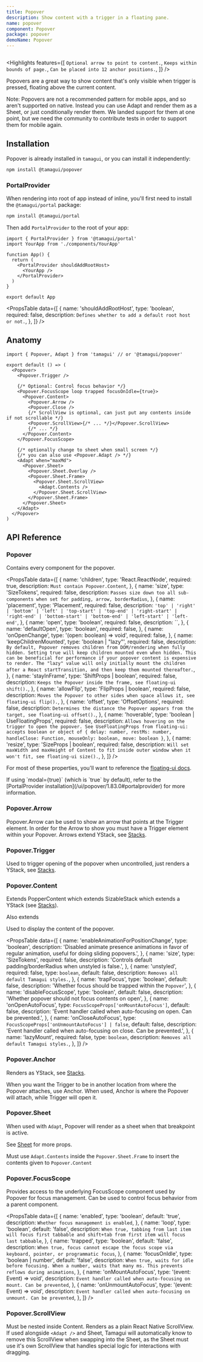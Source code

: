 ```yaml
---
title: Popover
description: Show content with a trigger in a floating pane.
name: popover
component: Popover
package: popover
demoName: Popover
---
```


<HeroContainer showAnimationDriverControl>
  <PopoverDemo />
</HeroContainer>

```tsx hero template=Popover

```

<Highlights
  features={[
    `Optional arrow to point to content.`,
    `Keeps within bounds of page.`,
    `Can be placed into 12 anchor positions.`,
  ]}
/>

Popovers are a great way to show content that's only visible when trigger is
pressed, floating above the current content.

<Notice>
  Note: Popovers are not a recommended pattern for mobile apps, and so aren't
  supported on native. Instead you can use Adapt and render them as a Sheet, or
  just conditionally render them. We landed support for them at one point, but
  we need the community to contribute tests in order to support them for mobile
  again.
</Notice>

## Installation

Popover is already installed in `tamagui`, or you can install it independently:

```bash
npm install @tamagui/popover
```

### PortalProvider

When rendering into root of app instead of inline, you'll first need to install
the `@tamagui/portal` package:

```bash
npm install @tamagui/portal
```

Then add `PortalProvider` to the root of your app:

```tsx fileName="App.tsx"
import { PortalProvider } from '@tamagui/portal'
import YourApp from './components/YourApp'

function App() {
  return (
    <PortalProvider shouldAddRootHost>
      <YourApp />
    </PortalProvider>
  )
}

export default App
```

<PropsTable
  data={[
    {
      name: 'shouldAddRootHost',
      type: 'boolean',
      required: false,
      description: `Defines whether to add a default root host or not.`,
    },
  ]}
/>

## Anatomy

```tsx
import { Popover, Adapt } from 'tamagui' // or '@tamagui/popover'

export default () => (
  <Popover>
    <Popover.Trigger />

    {/* Optional: Control focus behavior */}
    <Popover.FocusScope loop trapped focusOnIdle={true}>
      <Popover.Content>
        <Popover.Arrow />
        <Popover.Close />
        {/* ScrollView is optional, can just put any contents inside if not scrollable */}
        <Popover.ScrollView>{/* ... */}</Popover.ScrollView>
        {/* ... */}
      </Popover.Content>
    </Popover.FocusScope>

    {/* optionally change to sheet when small screen */}
    {/* you can also use <Popover.Adapt /> */}
    <Adapt when="maxMd">
      <Popover.Sheet>
        <Popover.Sheet.Overlay />
        <Popover.Sheet.Frame>
          <Popover.Sheet.ScrollView>
            <Adapt.Contents />
          </Popover.Sheet.ScrollView>
        </Popover.Sheet.Frame>
      </Popover.Sheet>
    </Adapt>
  </Popover>
)
```

## API Reference

### Popover

Contains every component for the popover.

<PropsTable
  data={[
    {
      name: 'children',
      type: 'React.ReactNode',
      required: true,
      description: `Must contain Popover.Content`,
    },
    {
      name: 'size',
      type: 'SizeTokens',
      required: false,
      description: `Passes size down too all sub-components when set for padding, arrow, borderRadius`,
    },
    {
      name: 'placement',
      type: 'Placement',
      required: false,
      description: `'top' | 'right' | 'bottom' | 'left' | 'top-start' | 'top-end' | 'right-start' | 'right-end' | 'bottom-start' | 'bottom-end' | 'left-start' | 'left-end'`,
    },
    {
      name: 'open',
      type: 'boolean',
      required: false,
      description: ``,
    },
    {
      name: 'defaultOpen',
      type: 'boolean',
      required: false,
    },
    {
      name: 'onOpenChange',
      type: '(open: boolean) => void',
      required: false,
    },
    {
      name: 'keepChildrenMounted',
      type: 'boolean | "lazy"',
      required: false,
      description: `By default, Popover removes children from DOM/rendering when fully hidden. Setting true will keep children mounted even when hidden. This can be beneficial for performance if your popover content is expensive to render. The "lazy" value will only initially mount the children after a React startTransition, and then keep them mounted thereafter.`,
    },
    {
      name: 'stayInFrame',
      type: 'ShiftProps | boolean',
      required: false,
      description: `Keeps the Popover inside the frame, see floating-ui shift().`,
    },
    {
      name: 'allowFlip',
      type: 'FlipProps | boolean',
      required: false,
      description: `Moves the Popover to other sides when space allows it, see floating-ui flip().`,
    },
    {
      name: 'offset',
      type: 'OffsetOptions',
      required: false,
      description: `Determines the distance the Popover appears from the target, see floating-ui offset().`,
    },
    {
      name: 'hoverable',
      type: 'boolean | UseFloatingProps',
      required: false,
      description: `Allows hovering on the trigger to open the popover. See UseFloatingProps from floating-ui: accepts boolean or object of { delay: number, restMs: number, handleClose: Function, mouseOnly: boolean, move: boolean }`,
    },
    {
      name: 'resize',
      type: 'SizeProps | boolean',
      required: false,
      description: `Will set maxWidth and maxHeight of Content to fit inside outer window when it won't fit, see floating-ui size().`,
    },
  ]}
/>

For most of these properties, you'll want to reference the
[floating-ui docs](https://floating-ui.com/docs/getting-started).

<Notice>
  If using `modal={true}` (which is `true` by default), refer to the
  [PortalProvider installation](/ui/popover/1.83.0#portalprovider) for more
  information.
</Notice>

### Popover.Arrow

Popover.Arrow can be used to show an arrow that points at the Trigger element.
In order for the Arrow to show you must have a Trigger element within your
Popover. Arrows extend YStack, see [Stacks](/docs/components/stacks).

### Popover.Trigger

Used to trigger opening of the popover when uncontrolled, just renders a YStack,
see [Stacks](/docs/components/stacks).

### Popover.Content

Extends PopperContent which extends SizableStack which extends a YStack (see
[Stacks](/docs/components/stacks)).

Also extends

Used to display the content of the popover.

<PropsTable
  data={[
    {
      name: 'enableAnimationForPositionChange',
      type: 'boolean',
      description:
        'Disabled animate presence animations in favor of regular animation, useful for doing sliding popovers.',
    },
    {
      name: 'size',
      type: 'SizeTokens',
      required: false,
      description:
        'Controls default padding/borderRadius when unstyled is false.',
    },
    {
      name: 'unstyled',
      required: false,
      type: `boolean`,
      default: false,
      description: `Removes all default Tamagui styles.`,
    },
    {
      name: 'trapFocus',
      type: 'boolean',
      default: false,
      description: 'Whether focus should be trapped within the `Popover`',
    },
    {
      name: 'disableFocusScope',
      type: 'boolean',
      default: false,
      description: 'Whether popover should not focus contents on open',
    },
    {
      name: 'onOpenAutoFocus',
      type: `FocusScopeProps['onMountAutoFocus']`,
      default: false,
      description:
        'Event handler called when auto-focusing on open. Can be prevented.',
    },
    {
      name: 'onCloseAutoFocus',
      type: `FocusScopeProps['onUnmountAutoFocus'] | false`,
      default: false,
      description:
        'Event handler called when auto-focusing on close. Can be prevented.',
    },
    {
      name: 'lazyMount',
      required: false,
      type: `boolean`,
      description: `Removes all default Tamagui styles.`,
    },
  ]}
/>

### Popover.Anchor

Renders as YStack, see [Stacks](/docs/components/stacks).

When you want the Trigger to be in another location from where the Popover
attaches, use Anchor. When used, Anchor is where the Popover will attach, while
Trigger will open it.

### Popover.Sheet

When used with `Adapt`, Popover will render as a sheet when that breakpoint is
active.

See [Sheet](/docs/components/sheet) for more props.

Must use `Adapt.Contents` inside the `Popover.Sheet.Frame` to insert the
contents given to `Popover.Content`

### Popover.FocusScope

Provides access to the underlying FocusScope component used by Popover for focus
management. Can be used to control focus behavior from a parent component.

<PropsTable
  data={[
    {
      name: 'enabled',
      type: 'boolean',
      default: 'true',
      description: `Whether focus management is enabled`,
    },
    {
      name: 'loop',
      type: 'boolean',
      default: 'false',
      description: `When true, tabbing from last item will focus first tabbable and shift+tab from first item will focus last tabbable`,
    },
    {
      name: 'trapped',
      type: 'boolean',
      default: 'false',
      description: `When true, focus cannot escape the focus scope via keyboard, pointer, or programmatic focus`,
    },
    {
      name: 'focusOnIdle',
      type: 'boolean | number',
      default: 'false',
      description: `When true, waits for idle before focusing. When a number, waits that many ms. This prevents reflows during animations`,
    },
    {
      name: 'onMountAutoFocus',
      type: '(event: Event) => void',
      description: `Event handler called when auto-focusing on mount. Can be prevented`,
    },
    {
      name: 'onUnmountAutoFocus',
      type: '(event: Event) => void',
      description: `Event handler called when auto-focusing on unmount. Can be prevented`,
    },
  ]}
/>

### Popover.ScrollView

Must be nested inside Content. Renders as a plain React Native ScrollView. If
used alongside `<Adapt />` and Sheet, Tamagui will automatically know to remove
this ScrollView when swapping into the Sheet, as the Sheet must use it's own
ScrollView that handles special logic for interactions with dragging.
